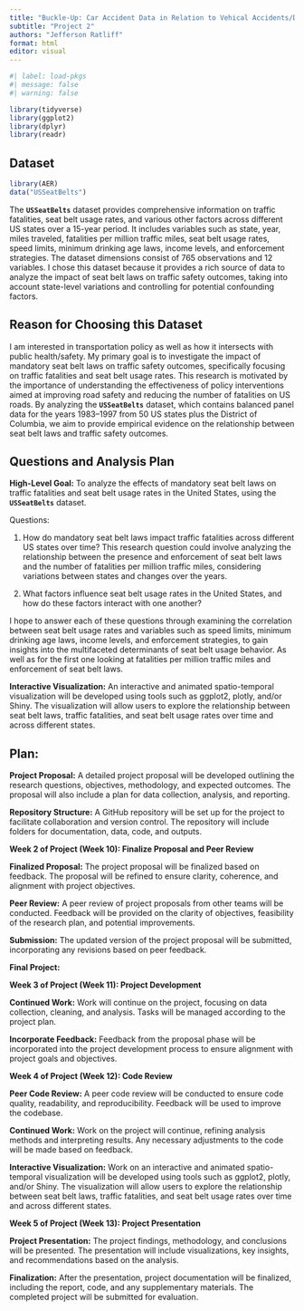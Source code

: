 ```yaml
---
title: "Buckle-Up: Car Accident Data in Relation to Vehical Accidents/Deaths"
subtitle: "Project 2"
authors: "Jefferson Ratliff"
format: html
editor: visual
---
```


```r
#| label: load-pkgs
#| message: false
#| warning: false

library(tidyverse)
library(ggplot2)
library(dplyr)
library(readr)
```

## Dataset

```r
library(AER)
data("USSeatBelts")
```

The **`USSeatBelts`** dataset provides comprehensive information on traffic fatalities, seat belt usage rates, and various other factors across different US states over a 15-year period. It includes variables such as state, year, miles traveled, fatalities per million traffic miles, seat belt usage rates, speed limits, minimum drinking age laws, income levels, and enforcement strategies. The dataset dimensions consist of 765 observations and 12 variables. I chose this dataset because it provides a rich source of data to analyze the impact of seat belt laws on traffic safety outcomes, taking into account state-level variations and controlling for potential confounding factors.

## Reason for Choosing this Dataset

I am interested in transportation policy as well as how it intersects with public health/safety. My primary goal is to investigate the impact of mandatory seat belt laws on traffic safety outcomes, specifically focusing on traffic fatalities and seat belt usage rates. This research is motivated by the importance of understanding the effectiveness of policy interventions aimed at improving road safety and reducing the number of fatalities on US roads. By analyzing the **`USSeatBelts`** dataset, which contains balanced panel data for the years 1983--1997 from 50 US states plus the District of Columbia, we aim to provide empirical evidence on the relationship between seat belt laws and traffic safety outcomes.

## Questions and Analysis Plan

**High-Level Goal:** To analyze the effects of mandatory seat belt laws on traffic fatalities and seat belt usage rates in the United States, using the **`USSeatBelts`** dataset.

Questions:

1.  How do mandatory seat belt laws impact traffic fatalities across different US states over time? This research question could involve analyzing the relationship between the presence and enforcement of seat belt laws and the number of fatalities per million traffic miles, considering variations between states and changes over the years.

2.  What factors influence seat belt usage rates in the United States, and how do these factors interact with one another?

I hope to answer each of these questions through examining the correlation between seat belt usage rates and variables such as speed limits, minimum drinking age laws, income levels, and enforcement strategies, to gain insights into the multifaceted determinants of seat belt usage behavior. As well as for the first one looking at fatalities per million traffic miles and enforcement of seat belt laws.

**Interactive Visualization:** An interactive and animated spatio-temporal visualization will be developed using tools such as ggplot2, plotly, and/or Shiny. The visualization will allow users to explore the relationship between seat belt laws, traffic fatalities, and seat belt usage rates over time and across different states.

## **Plan:**

**Project Proposal:** A detailed project proposal will be developed outlining the research questions, objectives, methodology, and expected outcomes. The proposal will also include a plan for data collection, analysis, and reporting.

**Repository Structure:** A GitHub repository will be set up for the project to facilitate collaboration and version control. The repository will include folders for documentation, data, code, and outputs.

**Week 2 of Project (Week 10): Finalize Proposal and Peer Review**

**Finalized Proposal:** The project proposal will be finalized based on feedback. The proposal will be refined to ensure clarity, coherence, and alignment with project objectives.

**Peer Review:** A peer review of project proposals from other teams will be conducted. Feedback will be provided on the clarity of objectives, feasibility of the research plan, and potential improvements.

**Submission:** The updated version of the project proposal will be submitted, incorporating any revisions based on peer feedback.

**Final Project:**

**Week 3 of Project (Week 11): Project Development**

**Continued Work:** Work will continue on the project, focusing on data collection, cleaning, and analysis. Tasks will be managed according to the project plan.

**Incorporate Feedback:** Feedback from the proposal phase will be incorporated into the project development process to ensure alignment with project goals and objectives.

**Week 4 of Project (Week 12): Code Review**

**Peer Code Review:** A peer code review will be conducted to ensure code quality, readability, and reproducibility. Feedback will be used to improve the codebase.

**Continued Work:** Work on the project will continue, refining analysis methods and interpreting results. Any necessary adjustments to the code will be made based on feedback.

**Interactive Visualization:** Work on an interactive and animated spatio-temporal visualization will be developed using tools such as ggplot2, plotly, and/or Shiny. The visualization will allow users to explore the relationship between seat belt laws, traffic fatalities, and seat belt usage rates over time and across different states.

**Week 5 of Project (Week 13): Project Presentation**

**Project Presentation:** The project findings, methodology, and conclusions will be presented. The presentation will include visualizations, key insights, and recommendations based on the analysis.

**Finalization:** After the presentation, project documentation will be finalized, including the report, code, and any supplementary materials. The completed project will be submitted for evaluation.

